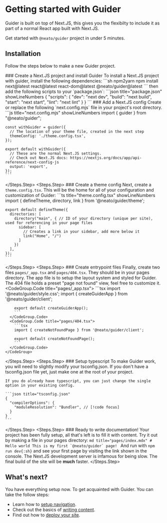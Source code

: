 # Getting started with Guider

Guider is built on top of Next.JS, this gives you the flexibilty to include
it as part of a normal React app built with Next.JS.

Get started with `@neato/guider` project in under 5 minutes.


## Installation

Follow the steps below to make a new Guider project.

<Steps>
  <Steps.Step>
    ### Create a Next.JS project and install Guider
    To install a Next.JS project with guider, install the following dependencies:
    ```sh npm2yarn
    npm install next@latest react@latest react-dom@latest @neato/guider@latest
    ```
    then add the following scripts to your `package.json`:
    ```json title="package.json" showLineNumbers
    {
      "scripts": {
        "dev": "next dev",
        "build": "next build",
        "start": "next start",
        "lint": "next lint"
      }
    }
    ```
  </Steps.Step>
  <Steps.Step>
    ### Add a Next.JS config
    Create or replace the following `next.config.mjs` file in your project's root directory.
    ```js title="next.config.mjs" showLineNumbers
    import { guider } from "@neato/guider";

    const withGuider = guider({
      // The location of your theme file, created in the next step
      themeConfig: './theme.config.tsx',
    });

    export default withGuider({
      // These are the normal Next.JS settings.
      // Check out Next.JS docs: https://nextjs.org/docs/app/api-reference/next-config-js
      output: 'export',
    });
    ```
  </Steps.Step>
  <Steps.Step>
    ### Create a theme config
    Next, create a `theme.config.tsx`. This will be the home for all of your configuration and customization of Guider:
    ```ts title="theme.config.tsx" showLineNumbers
    import { defineTheme, directory, link } from '@neato/guider/theme';

    export default defineTheme({
      directories: [
        directory("main", { // ID of your directory (unique per site), used for referencing in your page files
          sidebar: [
            // Creates a link in your sidebar, add more below it
            link("Home", "/")
          ]
        })
      ],
    });
    ```
  </Steps.Step>
  <Steps.Step>
    ### Create entrypoint files
    Finally, create two files `pages/_app.tsx` and `pages/404.tsx`. They should be in your pages directory.
    The app file is to setup the layout system and styled for Guider. The 404 file holds a preset "page not found" view, feel free to customize it.
    <CodeGroup>
      <CodeGroup.Code title="pages/_app.tsx">
        ```tsx
        import '@neato/guider/style.css';
        import { createGuiderApp } from '@neato/guider/client';

        export default createGuiderApp();
        ```
      </CodeGroup.Code>
      <CodeGroup.Code title="pages/404.tsx">
        ```tsx
        import { createNotFoundPage } from '@neato/guider/client';

        export default createNotFoundPage();
        ```
      </CodeGroup.Code>
    </CodeGroup>
  </Steps.Step>
  <Steps.Step>
    ### Setup typescript
    To make Guider work, you will need to slightly modify your tsconfig.json. If you don't have a tsconfig.json file yet, just make one at the root of your project.

    If you do already have typescript, you can just change the single option in your existing config.

    ```json title="tsconfig.json"
    {
      "compilerOptions": {
        "moduleResolution": "Bundler", // [!code focus]
      }
    }
    ```
  </Steps.Step>
  <Steps.Step>
    ### Ready to write documentation!
    Your project has been fully setup, all that's left is to fill it with content. Try it out by making a file in your pages directory:
    ```md title="pages/index.mdx"
    # Hello world
    This is my first `@neato/guider` page!
    ```
    And run with `npm run dev{:sh}` and see your first page by visiting the link shown in the console.
    <Note>
      The Next.JS development server is infamous for being slow. The final build of the site will be **much** faster.
    </Note>
  </Steps.Step>
</Steps>


## What's next?

You have everything setup now. To get acquainted with Guider. You can take the follow steps:
- Learn how to [setup navigation](../config/navigation.mdx).
- Check out the basics of [writing content](../../writing/markdown/basic-text.mdx).
- Find out how to [deploy your site](../deploy/github-pages.mdx).
